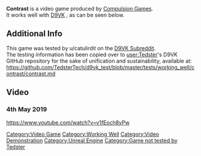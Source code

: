<strong>Contrast</strong> is a video game produced by [[Compulsion Games]].
<br />
It works well with [[D9VK]] , as can be seen below.

==Additional Info==
This game was tested by u/catulirdit on the [[D9VK Subreddit]].
<br />
The testing information has been copied over to [[user:Tedster]]'s D9VK GitHub repository for the sake of unification and sustainability, available at:
<br />
https://github.com/TedsterTech/d9vk_test/blob/master/tests/working_well/contrast/contrast.md

==Video==
===4th May 2019===
<youtube>https://www.youtube.com/watch?v=v1fEoch8yPw</youtube>

[[Category:Video Game]]
[[Category:Working Well]]
[[Category:Video Demonstration]]
[[Category:Unreal Engine]]
[[Category:Game not tested by Tedster]]
